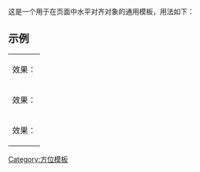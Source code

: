 <noinclude>{{template doc page viewed directly}}</noinclude>
{{High-use|19779}}
<!-- 在本行下編輯模板說明 -->
这是一个用于在页面中水平对齐对象的通用模板，用法如下：

{{tlx|align|位置|内容}}


== 示例 ==

{| class="wikitable" width="500px"
|-
|{{tlx|align|left|<nowiki>'''Hello world!'''</nowiki>}} 效果：

{{align|left|'''Hello world!'''}}
|-
|{{tlx|align|right|<nowiki>'''Hello world!'''</nowiki>}} 效果：

{{align|right|'''Hello world!'''}}
|-
|{{tlx|align|center|<nowiki>'''Hello world!'''</nowiki>}} 效果：

{{align|center|'''Hello world!'''}}
|}

<includeonly>
<!-- 本行下加入模板的分類 -->
[[Category:方位模板]]
</includeonly>